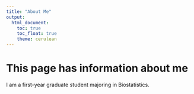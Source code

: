 ```yaml
---
title: "About Me"
output: 
  html_document:
    toc: true
    toc_float: true
    theme: cerulean
---
```


# This page has information about me

I am a first-year graduate student majoring in Biostatistics.

